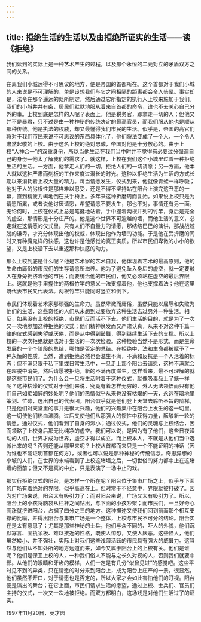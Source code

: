 ```yaml
---
---
---
```

title: 拒绝生活的生活以及由拒绝所证实的生活——读《拒绝》
---




我们读到的实际上是一种艺术产生的过程，以及那个永恒的二元对立的矛盾双方之间的关系。

在离我们小城远得不可思议的地方，便是帝国的首都所在。这个首都对于我们小城的人来说是不可理解的，单是设想我们与它之间相隔的距离都会令人头晕。事实却是，法令在那个遥远的处所制定，然后通过它所指定的执行人上校来施加于我们。我们的小城井井有条，居民们默默地服从着来自首都的命令，谁也不去关心自己分外的事。上校到底是怎样的人呢？表面上，他是税务官，即拿走一切的人；但他又并不是暴君，只不过是由一种神秘的传统决定的最高官员，而我们服从他也是顺从那种传统。他是执法的权威，却又最懂得我们市民的生活。似乎是，帝国的高官们将对于我们市民来说不可思议的东西具体化了，他们将法变成了一个人，一个令人肃然起敬的上校。由于这名上校的绝对忠诚，帝国对他是十分放心的。由于上校“人神合一”的双重身份，所以当他生活在我们当中时并不觉得有必要过分强调自己的身份—他太了解我们的需求了。就这样，上校在我们这个小城里过着一种拒绝生活的生活。一方面，他拿走人们的一切，拒绝人们的一切请愿；另一方面，他本人就以这种严肃而刻板的工作来度过漫长的时光。这种以拒绝生活为生活的方式长期以来消耗着上校大量的精力。每当请愿发生，仪式到来，他就像青蛙一样呼吸；他对于人的劣根性是那样难以忍受，还是不得不坚持站在阳台上演完这丑恶的一幕，直到精疲力竭地倒在扶手椅上。多年来这种折磨周而复始。如果说上校只是为请愿所累，或者说他讨厌请愿，希望请愿不要发生，那也不对，事情还有另一面。无论何时，上校在仪式上总是笔挺地站着，手中握着两根并列的竹竿，身后是完全的虚空，那情形是十分庄严的。他是这个世界不可逾越的墙，而他生活的意义，必定就在这请愿的仪式里。只有人们不自量力的请愿，那结结巴巴的演讲，那战战兢兢的谦卑，才充分体现出他的权威，体现出他作为墙的功能。于是他在受折磨的同时又有种魔鬼样的快感，这也许是他感觉的真正实质。所以市民们卑微的小小的欲望，又是上校活下去以重返那种快感的动力。

那么上校到底是什么呢？他是艺术家的艺术自我，他体现着艺术的最高原则，他的生命由庸俗的市民们的生存请愿所滋养。他为了避免坠入身后的虚空，就一定要融入在身旁拥挤着他的市民；而要统治他的市民们，他又必须站在虚空的最后界限上。这就是他手里握住的两根竹竿的意义—法支撑着他，他也支撑着法；他在这里既代表市民又代表法。两根竹竿只能同时竖立和倒下。

市民们体现着艺术家那顽强的生命力。虽然卑微而庸俗，虽然只能以屈辱和失败为他们的生活，这些奇怪的人们从未想到过要放弃这种生活去过另外一种生活。相反，如果没有上校的拒绝，市民们反而活不下去。他们生活的目的，就是为了一次又一次地参加这种拒绝的仪式；他们精神焕发而又严肃认真，从来不对这种千篇一律的仪式感到失望或厌倦，而是从中得到鼓舞，得到继续生活下去的支撑。所以上校的一次次拒绝就是法对于生活的一次次检验。这种检验当然不是形式，而是生命发展的一个个阶段的总结，哪怕是否定的总结。在拒绝中，法和生命都被赋予了一种永恒的性质。当然，遭到拒绝必然也会滋生不满，不满和反抗是一个人活着的标志；但不满只限于私下里或日常生活中，一旦走上那个阳台去请愿，这种不满就会在超脱中消失，然后请愿被拒绝，新的不满再度滋生。这样看来，最不可理解的就是这些市民们了。为什么会一旦将生活附着于这种仪式，就像吸毒品上了瘾一样呢？这种枯燥的仪式对于他们来说，究竟有着怎样无穷的、外人无法领悟而只有他们自己如痴如醉的妙处呢？他们的热情似乎从来也没有枯竭的一天，永远在暗地里策划、忙碌，选出自己的代表团。阳台似乎就是他们登上天堂去聆听圣旨的阶梯，只是他们对天堂里的事并无很大兴趣，他们的兴趣集中在阳台上发生的这一切里。这一切使他们热血沸腾，过后又使他们从那强大的惯性中获得力量，酝酿新一轮的请愿。通过仪式，他们看到了自身的渺小；通过仪式，他们的灵魂与上校结合，因而领略了上校身后那无比纯净的虚空。我们可以说，是因为有了他们，这些日夜躁动的人们，世界才成为世界，虚空才得以成立。而上校本人，不就是从他们当中选派出来的吗？否则还能从哪里来呢？上校从首都而来只是一个不能证明的神话（因为谁也不能证明首都在何方），或者也可以说是那种神秘的传统信念。奇思异想的小城的人们，在世界的末端看到了上校这堵墙之后，一切世俗的努力都中止在这堵墙的面前；但又不是真的中止，只是表演了一场中止的戏。

那实行拒绝仪式的阳台，是怎样一个所在呢？阳台位于集市广场之上，似乎与下面的广场有着绝对的界限，似乎高高在上。但时常于不经意中，界限就被打破了。因为对广场来说，阳台太有吸引力了；而对阳台来说，广场又太有吸引力了。所以，阳台上的小孩将脑袋从栏杆之间钻出，与下面的小孩吵架；而市民们，一旦好奇心高涨就挤进阳台，占据了四分之三的地方。这种描述又使我们回到前面那个相互支撑的比喻，并得出阳台与集市广场是一个整体，上校与市民不可分的结论。阳台实在是太有意思了；尤其是那些神秘的士兵，他们与众不同的、吓人的外貌，他们沉默寡言、固执呆板、难以接近的性格，既使人惊恐，又使人厌恶。这些怪人，他们虽然矮小、并不强壮，实际上对我们这些浅薄活跃的市民具有强大的威慑力。这当然与他们从不知处所的地方远道而来，如今又属于阳台上的上校有关。他们是谁呢？他们是保卫上校的人，一种我们俗人不能与之长久对视的人，否则我们就要中邪。从他们的眼睛和牙齿的模样，人们一定是有几分“似曾见过”的感觉吧。这些平时见不到的异类，只在请愿的时分来到阳台上，成为阳台上庄严的一景。很显然，他们虽然不开口，对于请愿也是否定的，所以大家才会如此害怕他们的盯视。阳台便是演出的舞台；在它上面，市民们请求生活的愿望，通过上校、士兵们、官员们主持的仪式，一次又一次地被拒绝。而双方都明白，这场戏是对他们生活过了的证实。

1997年11月20日，英才园